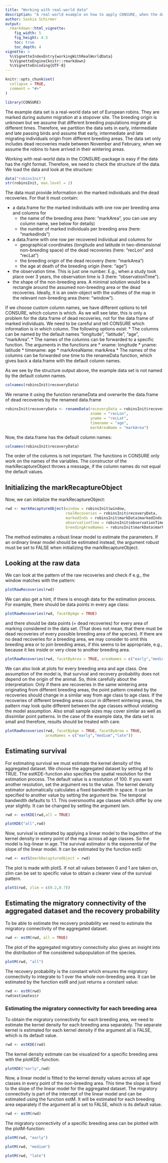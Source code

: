 ```yaml
---
title: "Working with real-world data"
description: "A real-world example on how to apply CONSURE, when the data is not simulated"
author: Saskia Schirmer
output:
  rmarkdown::html_vignette:
    fig_width: 5
    fig_height: 4.5
    toc: true
    toc_depth: 4
vignette: >
  %\VignetteIndexEntry{workingWithRealWorldData}
  %\VignetteEngine{knitr::rmarkdown}
  %\VignetteEncoding{UTF-8}
---
```


```r
knitr::opts_chunk$set(
  collapse = TRUE,
  comment = "#>"
)
```

```r
library(CONSURE)
```

The example data set is a real-world data set of European robins. They are marked during autumn migration at a stopover site. The breeding origin is unknown but we assume that different breeding populations migrate at different times. Therefore, we partition the data sets in early, intermediate and late passing birds and assume that early, intermediate and late migrating individuals origin from different breeding areas. The data set only includes dead recoveries made between November and February, when we assume the robins to have arrived in their wintering areas.

Working with real-world data in the CONSURE-package is easy if the data has the right format. Therefore, we need to check the structure of the data. We load the data and look at the structure:

```r
data("robinsInit")
str(robinsInit, max.level = 2)
```

The data must provide information on the marked individuals and the dead recoveries. For that it must contain:

* a data.frame for the marked individuals with one row per breeding area and columns for
  * the name of the breeding area (here: "markArea", you can use any column name, see below for details)
  * the number of marked individuals per breeding area (here: "markedInds")
* a data.frame with one row per recovered individual and columns for
  * geographical coordinates (longitude and latitude in two-dimensional non-breeding space) of the dead recoveries (here: "recLon" and "recLat")
  * the breeding origin of the dead recovery (here: "markArea")
  * the age at death of the breeding origin (here: "age")
* the observation time. This is just one number. E.g., when a study took place over 3 years, the observation time is 3 (here: "observationTime").
* the shape of the non-breeding area. A minimal solution would be a rectangle around the assumed non-breeding area or the dead recoveries. Ideally, it is an owin-object with the outlines of the map in the relevant non-breeding area (here: "window").

If we choose custom column names, we have different options to tell CONSURE, which column is which. As we will see later, this is only a problem for the data frame of dead recoveries, not for the data frame of marked individuals. We need to be careful and tell CONSURE which information is in which column. The following options exist:
* The columns can be named by the default names "longitude", "latitude", "age", "markArea".
* The names of the columns can be forwarded to a specific function. The arguments in the functions are 
  * xname: longitude
  * yname: latitude
  * timename: age
  * markAreaName: markArea
* The names of the columns can be forwarded one time to the renameData function, which gives back a data.frame with the default column names.

As we see by the structure output above, the example data set is not named by the default column names.

```r
colnames(robinsInit$recoveryData)
```
We rename it using the function renameData and overwrite the data.frame of dead recoveries by the renamed data.frame

```r
robinsInit$recoveryData <- renameData(recoveryData = robinsInit$recoveryData, 
                                      xname = "recLon", 
                                      yname = "recLat", 
                                      timename = "age", 
                                      markAreaName = "markArea")
```
Now, the data.frame has the default column names:
```r
colnames(robinsInit$recoveryData)
```

The order of the columns is not important. The functions in CONSURE only work on the names of the variables. The constructor of the markRecaptureObject throws a message, if the column names do not equal the default values.

## Initializing the markRecaptureObject

Now, we can initialize the markRecaptureObject:

```r
rwd <- markRecaptureObject(window = robinsInit$window,
                           realRecoveries = robinsInit$recoveryData,
                           markedInds = robinsInit$markData$markedInds,
                           observationTime = robinsInit$observationTime,
                           breedingAreaNames = robinsInit$markData$markArea)
```
The method estimates a robust linear model to estimate the parameters. If an ordinary linear model should be estimated instead, the argument robust must be set to FALSE when initializing the markRecaptureObject.

## Looking at the raw data

We can look at the pattern of the raw recoveries and check if e.g., the window matches with the pattern:

```r
plotRawRecoveries(rwd)
```

We can also get a hint, if there is enough data for the estimation process. For example, there should be data points in every age class:
```r
plotRawRecoveries(rwd, facetByAge = TRUE)
```

and there should be data points (= dead recoveries) for every area of marking considered in the data set. (That does not mean, that there must be dead recoveries of every possible breeding area of the species). If there are no dead recoveries for a breeding area, we may consider to omit this breeding area or to join breeding areas, if this seems to be appropriate, e.g., because it lies inside or very close to another breeding area.
```r
plotRawRecoveries(rwd, facetByArea = TRUE, areaNames = c("early","medium","late"))
```

We can also look at plots for every breeding area and age class. One assumption of the model is, that survival and recovery probability does not depend on the origin of the animal. So, think carefully about the interpretation: Only if there are recoveries in the same wintering area originating from different breeding areas, the point pattern created by the recoveries should change in a similar way from age class to age class. If the recoveries of different breeding areas occur in different wintering areas, the pattern may look quite different between the age classes without violating the model assumption. Also small sample sizes may cover similar as well as dissimilar point patterns. In the case of the example data, the data set is small and therefore, results should be treated with care.
```r
plotRawRecoveries(rwd, facetByAge = TRUE, facetByArea = TRUE, 
                  areaNames = c("early","medium","late"))
```

## Estimating survival

For estimating survival we must estimate the kernel density of the aggregated dataset. We choose the aggregated dataset by setting all to TRUE. The estKDE-function also specifies the spatial resolution for the estimation process. The default value is a resolution of 100. If you want another resolution, set the argument res to the value. The kernel density estimator automatically calculates a fixed bandwidth in space. It can be specified to another value by setting the argument bw. The temporal bandwidth defaults to 1.1. This oversmooths age classes which differ by one year slightly. It can be changed by setting the argument lam.

```r
rwd <- estKDE(rwd,all = TRUE)
```

```r
plotKDE("all",rwd)
```

Now, survival is estimated by applying a linear model to the logarithm of the kernel density in every point of the map across all age classes. So the model is log-linear in age. The survival estimator is the exponential of the slope of the linear model. It can be estimated by the function estS:
```r
rwd <- estS(markRecaptureObject = rwd)
```

The plot is made with plotS. If not all values between 0 and 1 are taken on, zlim can be set to specific value to obtain a clearer view of the survival pattern.
```r
plotS(rwd, zlim = c(0.2,0.7))
```

## Estimating the migratory connectivity of the aggregated dataset and the recovery probability

To be able to estimate the recovery probability we need to estimate the migratory connectivity of the aggregated dataset.

```r
rwd <- estM(rwd, all = TRUE)
```

The plot of the aggregated migratory connectivity also gives an insight into the distribution of the considered subpopulation of the species.

```r
plotM(rwd, "all")
```

The recovery probability is the constant which ensures the migratory connectivity to integrate to 1 over the whole non-breeding area. It can be estimated by the function estR and just returns a constant value:

```r
rwd <- estR(rwd)
rwd$estimates$r
```

### Estimating the migratory connectivity for each breeding area

To obtain the migratory connectivity for each breeding area, we need to estimate the kernel density for each breeding area separately. The separate kernel is estimated for each kernel density if the argument all is FALSE, which is its default value.

```r
rwd <- estKDE(rwd)
```

The kernel density estimate can be visualized for a specific breeding area with the plotKDE-function.

```r
plotKDE("early",rwd)
```

Now, a linear model is fitted to the kernel density values across all age classes in every point of the non-breeding area. This time the slope is fixed to the slope of the linear model for the aggregated dataset. The migratory connectivity is part of the intercept of the linear model and can be estimated using the function estM. It will be estimated for each breeding area separately if the argument all is set to FALSE, which is its default value.

```r
rwd <- estM(rwd)
```

The migratory connectivity of a specific breeding area can be plotted with the plotM-function:

```r
plotM(rwd, "early")
```

```r
plotM(rwd, "medium")
```

```r
plotM(rwd, "late")
```

